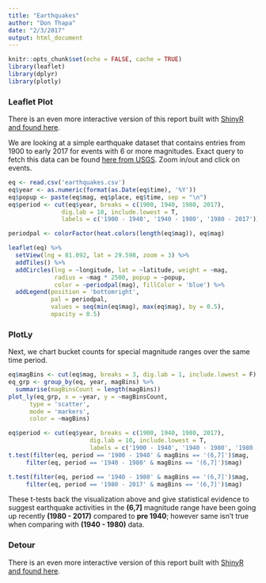 ```yaml
---
title: "Earthquakes"
author: "Don Thapa"
date: "2/3/2017"
output: html_document
---
```


```r
knitr::opts_chunk$set(echo = FALSE, cache = TRUE)
library(leaflet)
library(dplyr)
library(plotly)
```

### Leaflet Plot

There is an even more interactive version of this report built with [ShinyR and found here](https://dont404.shinyapps.io/earthquake/).

We are looking at a simple earthquake dataset that contains entries from 1900 to early 2017 for events with 6 or more magnitudes.  Exact query to fetch this data can be found [here from USGS](http://earthquake.usgs.gov/fdsnws/event/1/query.csv?starttime=1900-01-01%2000:00:00&endtime=2017-02-03%2023:59:59&minmagnitude=6&orderby=time). Zoom in/out and click on events.

```r
eq <- read.csv('earthquakes.csv')
eq$year <- as.numeric(format(as.Date(eq$time), '%Y'))
eq$popup <- paste(eq$mag, eq$place, eq$time, sep = "\n")
eq$period <- cut(eq$year, breaks = c(1900, 1940, 1980, 2017), 
               dig.lab = 10, include.lowest = T,
               labels = c('1900 - 1940', '1940 - 1980', '1980 - 2017'))

periodpal <- colorFactor(heat.colors(length(eq$mag)), eq$mag)

leaflet(eq) %>% 
  setView(lng = 81.092, lat = 29.598, zoom = 3) %>%
  addTiles() %>%
  addCircles(lng = ~longitude, lat = ~latitude, weight = ~mag,
             radius = ~mag * 2500, popup = ~popup,
             color = ~periodpal(mag), fillColor = 'blue') %>%
  addLegend(position = 'bottomright',
            pal = periodpal,
            values = seq(min(eq$mag), max(eq$mag), by = 0.5),
            opacity = 0.5)
```

### PlotLy

Next, we chart bucket counts for special magnitude ranges over the same time period.

```r
eq$magBins <- cut(eq$mag, breaks = 3, dig.lab = 1, include.lowest = F)
eq_grp <- group_by(eq, year, magBins) %>% 
  summarise(magBinsCount = length(magBins))
plot_ly(eq_grp, x = ~year, y = ~magBinsCount, 
      type = 'scatter', 
      mode = 'markers', 
      color = ~magBins)
```

```r
eq$period <- cut(eq$year, breaks = c(1900, 1940, 1980, 2017), 
                       dig.lab = 10, include.lowest = T,
                       labels = c('1900 - 1940', '1940 - 1980', '1980 - 2017'))
t.test(filter(eq, period == '1900 - 1940' & magBins == '(6,7]')$mag, 
     filter(eq, period == '1940 - 1980' & magBins == '(6,7]')$mag)

t.test(filter(eq, period == '1940 - 1980' & magBins == '(6,7]')$mag, 
     filter(eq, period == '1980 - 2017' & magBins == '(6,7]')$mag)
```

These t-tests back the visualization above and give statistical evidence to suggest earthquake activities in   the **(6,7]** magnitude range have been going up recently **(1980 - 2017)** compared to **pre 1940**; however  same isn't true when comparing with **(1940 - 1980)** data.  

### Detour

There is an even more interactive version of this report built with [ShinyR and found here](https://dont404.shinyapps.io/earthquake/).

